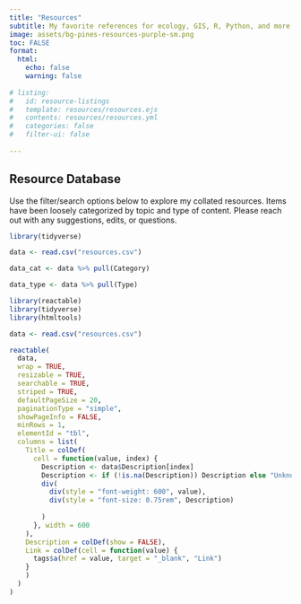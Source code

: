 ---
title: "Resources"
subtitle: My favorite references for ecology, GIS, R, Python, and more.
image: assets/bg-pines-resources-purple-sm.png
toc: FALSE
format:
  html:
    echo: false
    warning: false
    
# listing:
#   id: resource-listings
#   template: resources/resources.ejs
#   contents: resources/resources.yml
#   categories: false
#   filter-ui: false
    
---

## Resource Database

Use the filter/search options below to explore my collated resources. Items have been loosely categorized by topic and type of content. Please reach out with any suggestions, edits, or questions.

```{r}
library(tidyverse)

data <- read.csv("resources.csv")

data_cat <- data %>% pull(Category)

data_type <- data %>% pull(Type)


```



```{r}
library(reactable)
library(tidyverse)
library(htmltools)

data <- read.csv("resources.csv")

reactable(
  data,
  wrap = TRUE,
  resizable = TRUE,
  searchable = TRUE,
  striped = TRUE,
  defaultPageSize = 20,
  paginationType = "simple",
  showPageInfo = FALSE,
  minRows = 1,
  elementId = "tbl",
  columns = list(
    Title = colDef(
      cell = function(value, index) {
        Description <- data$Description[index]
        Description <- if (!is.na(Description)) Description else "Unknown"
        div(
          div(style = "font-weight: 600", value),
          div(style = "font-size: 0.75rem", Description)
          
        )
      }, width = 600
    ),
    Description = colDef(show = FALSE),
    Link = colDef(cell = function(value) {
      tags$a(href = value, target = "_blank", "Link")
    }
    )
  )
)
```

